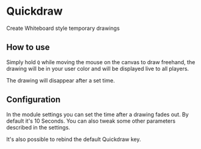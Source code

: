 
# Quickdraw


Create Whiteboard style temporary drawings

## How to use
<ImageButBetter src="/..public/images/Quickdraw/Quickdraw.png" alt="Quickdraw in action" width={2000} height={2000} className={styles.wikiimage}/>

Simply hold `Q` while moving the mouse on the canvas to draw freehand,
the drawing will be in your user color and will be displayed live to all
players.

The drawing will disappear after a set time.


## Configuration
<ImageButBetter src="/..public/images/Quickdraw/Qdsett.png" alt="Quickdraw Settings" width={2000} height={2000} className={styles.wikiimage}/>

In the module settings you can set the time after a drawing fades out.
By default it's 10 Seconds. You can also tweak some other parameters
described in the settings.

It's also possible to rebind the default Quickdraw key.

